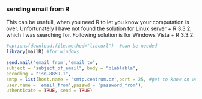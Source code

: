 
### sending email from R
This can be usefull, when you need R to let you know your computation is over. Unfortunately I have not found the solution for Linux server + R 3.3.2, which I was searching for. Following solution is for Windows Vista + R 3.3.2.

```r
#options(download.file.method="libcurl")  #can be needed
library(mailR) #for windows

send.mail('email_from','email_to',
subject = "subject_of_email", body = "blablabla",
encoding = "iso-8859-1",
smtp = list(host.name = 'smtp.centrum.cz',port = 25, #get to know on web peages of your email provider
user.name = 'email_from',passwd = 'password_from'),
uthenticate = TRUE, send = TRUE)
```
